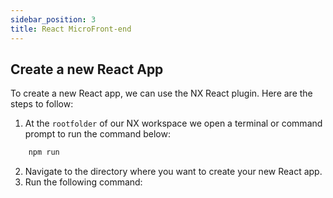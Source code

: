 ```yaml
---
sidebar_position: 3
title: React MicroFront-end
---
```


## Create a new React App

To create a new React app, we can use the NX React plugin. Here are the steps to follow:

1. At the `rootfolder` of our NX workspace we open a terminal or command prompt to run the command below:

```bash
    npm run
```

2. Navigate to the directory where you want to create your new React app.
3. Run the following command:
